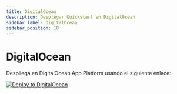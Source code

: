 ```yaml
---
title: DigitalOcean
description: Desplegar Quickstart en DigitalOcean
sidebar_label: DigitalOcean
sidebar_position: 10
---
```


# DigitalOcean

Despliega en DigitalOcean App Platform usando el siguiente enlace:

[![Deploy to DigitalOcean](https://www.deploytodo.com/do-btn-blue.svg)](https://cloud.digitalocean.com/apps/new?repo=https://github.com/stellar/quickstart/tree/master)
